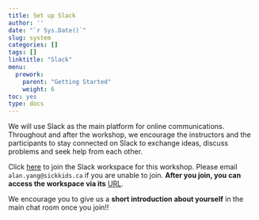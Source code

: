 ```yaml
---
title: Set up Slack
author: ''
date: "`r Sys.Date()`"
slug: system
categories: []
tags: []
linktitle: "Slack"
menu:
  prework:
    parent: "Getting Started"
    weight: 6
toc: yes
type: docs
---
```


We will use Slack as the main platform for online communications. Throughout and after the workshop, we encourage the instructors and the participants to stay connected on Slack to exchange ideas, discuss problems and seek help from each other.

Click [here](https://join.slack.com/t/sickkids-jl65143/shared_invite/zt-2070uwyzo-IePxMwx97QwLcTE5UBkx4A) to join the Slack workspace for this workshop. Please email `alan.yang@sickkids.ca` if you are unable to join. **After you join, you can access the workspace via its** [URL](https://join.slack.com/t/sickkids-jl65143/shared_invite/zt-2070uwyzo-IePxMwx97QwLcTE5UBkx4A).

We encourage you to give us a **short introduction about yourself** in the main chat room once you join!!
